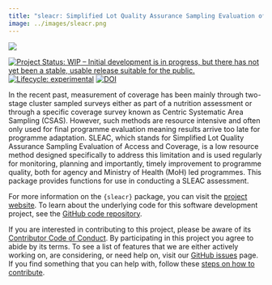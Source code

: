 ```yaml
---
title: "sleacr: Simplified Lot Quality Assurance Sampling Evaluation of Access and Coverage (SLEAC) Tools in R"
image: ../images/sleacr.png
---
```


::: {.column-margin}

[![](../images/sleacr.png)](https://nutriverse.io/sleacr/){target="blank"}

:::

<!-- badges: start -->
[![Project Status: WIP – Initial development is in progress, but there has not yet been a stable, usable release suitable for the public.](https://www.repostatus.org/badges/latest/wip.svg)](https://www.repostatus.org/#wip)
[![Lifecycle: experimental](https://img.shields.io/badge/lifecycle-experimental-orange.svg)](https://www.tidyverse.org/lifecycle/#experimental)
[![DOI](https://zenodo.org/badge/186984529.svg)](https://zenodo.org/badge/latestdoi/186984529)
<!-- badges: end -->

In the recent past, measurement of coverage has been mainly through two-stage cluster sampled surveys either as part of a nutrition assessment or through a specific coverage survey known as Centric Systematic Area Sampling (CSAS). However, such methods are resource intensive and often only used for final programme evaluation meaning results arrive too late for programme adaptation. SLEAC, which stands for Simplified Lot Quality Assurance Sampling Evaluation of Access and Coverage, is a low resource method designed specifically to address this limitation and is used regularly for monitoring, planning and importantly, timely improvement to programme quality, both for agency and Ministry of Health (MoH) led programmes. This package provides functions for use in conducting a SLEAC assessment.

For more information on the `{sleacr}` package, you can visit the [project website](https://nutriverse.io/sleacr/). To learn about the underlying code for this software development project, see the [GitHub code repository](https://github.com/nutriverse/sleacr).

If you are interested in contributing to this project, please be aware of its [Contributor Code of Conduct](https://nutriverse.io/sleacr/CODE_OF_CONDUCT.html). By participating in this project you agree to abide by its terms. To see a list of features that we are either actively working on, are considering, or need help on, visit our [GitHub issues](https://github.com/nutriverse/sleacr/issues) page. If you find something that you can help with, follow these [steps on how to contribute](https://nutriverse.io/sleacr/CONTRIBUTING.html).